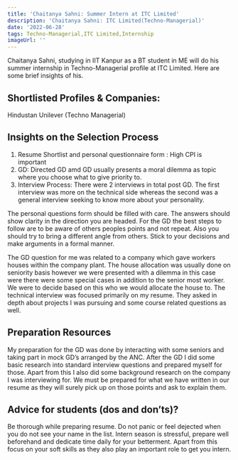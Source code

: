 ```yaml
---
title: 'Chaitanya Sahni: Summer Intern at ITC Limited'
description: 'Chaitanya Sahni: ITC Limited(Techno-Managerial)'
date: '2022-06-28'
tags: Techno-Managerial,ITC Limited,Internship
imageUrl: ''
---
```


Chaitanya Sahni, studying in IIT Kanpur as a BT student in ME will do
his summer internship in Techno-Managerial profile at ITC Limited. Here are some brief
insights of his.

## Shortlisted Profiles & Companies:
Hindustan Unilever (Techno Managerial)

## Insights on the Selection Process
1. Resume Shortlist and personal questionnaire form : High CPI is important
2. GD: Directed GD amd GD usually presents a moral dilemma as topic where you choose what to give priority to.
3. Interview Process: There were 2 interviews in total post GD. The first interview was more on the technical side whereas the second was a general interview seeking to know more about your personality.

The personal questions form should be filled with care. The answers should show clarity in the direction you are headed. For the GD the best steps to follow are to be aware of others peoples points and not repeat. Also you should try to bring a different angle from others. Stick to your decisions and make arguments in a formal manner.

The GD question for me was related to a company which gave workers houses within the company plant. The house allocation was usually done on seniority basis however we were presented with a dilemma in this case were there were some special cases in addition to the senior most worker. We were to decide based on this who we would allocate the house to. The technical interview was focused primarily on my resume. They asked in depth about projects I was pursuing and some course related questions as well.

##  Preparation Resources
My preparation for the GD was done by interacting with some seniors and taking part in mock GD’s arranged by the ANC. After the GD I did some basic research into standard interview questions and prepared myself for those. Apart from this I also did some background research on the company I was interviewing for. We must be prepared for what we have written in our resume as they will surely pick up on those points and ask to explain them.

## Advice for students (dos and don’ts)? 
Be thorough while preparing resume. Do not panic or feel dejected when you do not see your name in the list. Intern season is stressful, prepare well beforehand and dedicate time daily for your betterment. Apart from this focus on your soft skills as they also play an important role to get you intern.

